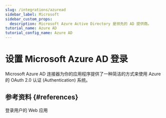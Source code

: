 ```yaml
---
slug: /integrations/azuread
sidebar_label: Microsoft
sidebar_custom_props:
  description: Microsoft Azure Active Directory 是领先的 AD 提供商。
tutorial_name: Azure AD
tutorial_config_name: Azure AD
---
```




# 设置 Microsoft Azure AD 登录

Microsoft Azure AD 连接器为你的应用程序提供了一种简洁的方式来使用 Azure 的 OAuth 2.0 认证 (Authentication) 系统。

<GuideTip />

<Integration />

## 参考资料 \{#references}

<Url href="https://docs.microsoft.com/en-us/azure/active-directory/develop/scenario-web-app-sign-user-overview">
  登录用户的 Web 应用
</Url>
